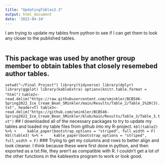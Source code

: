 ---
title: "UpdatingTables2.3"
output: html_document
date: '2022-04-24'
---
I am trying to update my tables from python to see if I can get them to look any closer to the published tables. 

```install.packages("kableExtra")
```
## This package was used by another group member to obtain tables that closely resemebed author tables.

```setwd("~/Final Project")
library(tidyverse)
library(dplyr)
library(ggplot)
library(kableExtra)
options(knitr.table.format = "html")
```
```table2<-read.delim("https://raw.githubusercontent.com/sminkler/BCB546-Spring2022_Ice_Cream_Bean_SMinkler/main/Results/Table_2/Table_2%20(3).txt", header=T)
table3<-read.delim("https://github.com/sminkler/BCB546-Spring2022_Ice_Cream_Bean_SMinkler/blob/main/Results/Table_3/Table_3.txt")```
## I downloaded all of the necessary packages to try to update my tables and loaded my table files from github into my R-project.
```kbl(table2) %>%
+     kable_paper(bootstrap_options = "striped", full_width = F)
kbl(table3) %>%
+     kable_paper(bootstrap_options = "striped", full_width = F)```
### Trying to get my columns and rows to better align and look cleaner. I think because these were first done in python, and then exported as a txt.file, they aren't as compatible with R. I couldn't get a lot of the other functions in the kableextra program to work or look good. 


